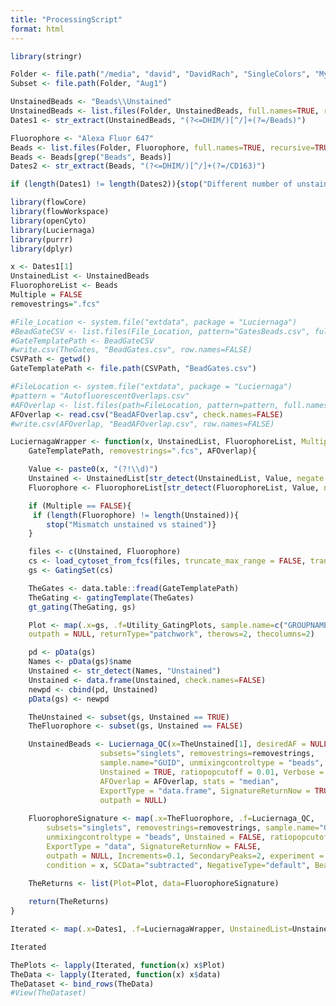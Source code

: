 ```yaml
---
title: "ProcessingScript"
format: html
---
```

```r
library(stringr)
```

```r
Folder <- file.path("/media", "david", "DavidRach", "SingleColors", "Myeloid_DHIM")
Subset <- file.path(Folder, "Aug1")

UnstainedBeads <- "Beads\\Unstained"
UnstainedBeads <- list.files(Folder, UnstainedBeads, full.names=TRUE, recursive=TRUE)
Dates1 <- str_extract(UnstainedBeads, "(?<=DHIM/)[^/]+(?=/Beads)")

Fluorophore <- "Alexa Fluor 647"
Beads <- list.files(Folder, Fluorophore, full.names=TRUE, recursive=TRUE)
Beads <- Beads[grep("Beads", Beads)]
Dates2 <- str_extract(Beads, "(?<=DHIM/)[^/]+(?=/CD163)")

if (length(Dates1) != length(Dates2)){stop("Different number of unstained to single color controls")}
```

```r
library(flowCore)
library(flowWorkspace)
library(openCyto)
library(Luciernaga)
library(purrr)
library(dplyr)

x <- Dates1[1]
UnstainedList <- UnstainedBeads
FluorophoreList <- Beads
Multiple = FALSE
removestrings=".fcs"

#File_Location <- system.file("extdata", package = "Luciernaga")
#BeadGateCSV <- list.files(File_Location, pattern="GatesBeads.csv", full.names = TRUE)
#GateTemplatePath <- BeadGateCSV
#write.csv(TheGates, "BeadGates.csv", row.names=FALSE)
CSVPath <- getwd()
GateTemplatePath <- file.path(CSVPath, "BeadGates.csv")
```

```r
#FileLocation <- system.file("extdata", package = "Luciernaga")
#pattern = "AutofluorescentOverlaps.csv"
#AFOverlap <- list.files(path=FileLocation, pattern=pattern, full.names = TRUE)
AFOverlap <- read.csv("BeadAFOverlap.csv", check.names=FALSE)
#write.csv(AFOverlap, "BeadAFOverlap.csv", row.names=FALSE)
```

```r
LuciernagaWrapper <- function(x, UnstainedList, FluorophoreList, Multiple=FALSE,
    GateTemplatePath, removestrings=".fcs", AFOverlap){

    Value <- paste0(x, "(?!\\d)")
    Unstained <- UnstainedList[str_detect(UnstainedList, Value, negate = FALSE)]
    Fluorophore <- FluorophoreList[str_detect(FluorophoreList, Value, negate = FALSE)]

    if (Multiple == FALSE){
     if (length(Fluorophore) != length(Unstained)){
        stop("Mismatch unstained vs stained")}
    }

    files <- c(Unstained, Fluorophore)
    cs <- load_cytoset_from_fcs(files, truncate_max_range = FALSE, transformation = FALSE)
    gs <- GatingSet(cs)

    TheGates <- data.table::fread(GateTemplatePath)
    TheGating <- gatingTemplate(TheGates)
    gt_gating(TheGating, gs)

    Plot <- map(.x=gs, .f=Utility_GatingPlots, sample.name=c("GROUPNAME", "TUBENAME"), removestrings=removestrings, subset="root", gtFile=TheGates, DesiredGates=NULL,
    outpath = NULL, returnType="patchwork", therows=2, thecolumns=2)

    pd <- pData(gs)
    Names <- pData(gs)$name
    Unstained <- str_detect(Names, "Unstained")
    Unstained <- data.frame(Unstained, check.names=FALSE)
    newpd <- cbind(pd, Unstained)
    pData(gs) <- newpd

    TheUnstained <- subset(gs, Unstained == TRUE)
    TheFluorophore <- subset(gs, Unstained == FALSE)

    UnstainedBeads <- Luciernaga_QC(x=TheUnstained[1], desiredAF = NULL,
                    subsets="singlets", removestrings=removestrings,
                    sample.name="GUID", unmixingcontroltype = "beads",
                    Unstained = TRUE, ratiopopcutoff = 0.01, Verbose = FALSE,
                    AFOverlap = AFOverlap, stats = "median",
                    ExportType = "data.frame", SignatureReturnNow = TRUE,
                    outpath = NULL)
    
    FluorophoreSignature <- map(.x=TheFluorophore, .f=Luciernaga_QC,
        subsets="singlets", removestrings=removestrings, sample.name="GUID",
        unmixingcontroltype = "beads", Unstained = FALSE, ratiopopcutoff = 0.01, Verbose = FALSE, AFOverlap = AFOverlap, stats = "median", 
        ExportType = "data", SignatureReturnNow = FALSE,
        outpath = NULL, Increments=0.1, SecondaryPeaks=2, experiment = x,
        condition = x, SCData="subtracted", NegativeType="default", BeadAF=UnstainedBeads, BeadMainAF="UV1-A") |> bind_rows()
    
    TheReturns <- list(Plot=Plot, data=FluorophoreSignature)

    return(TheReturns)
}
```

```r
Iterated <- map(.x=Dates1, .f=LuciernagaWrapper, UnstainedList=UnstainedBeads, FluorophoreList=Beads, Multiple=FALSE, GateTemplatePath=GateTemplatePath, AFOverlap=AFOverlap)
```

```r
Iterated

ThePlots <- lapply(Iterated, function(x) x$Plot)
TheData <- lapply(Iterated, function(x) x$data)
TheDataset <- bind_rows(TheData)
#View(TheDataset)
```
